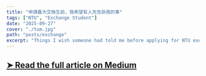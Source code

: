 ```yaml
---
title: "申請臺大交換生前，我希望有人先告訴我的事"
tags: ["NTU", "Exchange Student"]
date: "2025-09-27"
cover: "./tum.jpg"
path: "posts/exchange"
excerpt: "Things I wish someone had told me before applying for NTU exchange"
---
```


## [➤ Read the full article on Medium](https://medium.com/@vincent_tiono/申請臺大交換生前-我希望有人先告訴我的事-7b6133a901ef)